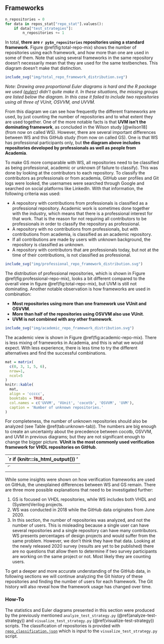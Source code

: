 ## Frameworks

```python
n_repositories = 0
for data in repos_stat["repo_stat"].values():
    if data["test_strategies"]:
        n_repositories += 1
```
In total, **there are `r py$n_repositories` repositories using a standard framework**. Figure \@ref(fig:total-repo-mix) shows the number of repositories using each framework, and how more than one are used in some of them. Note that using several frameworks in the same repository doesn't necessarily mean that they are used for the same testbenches. This diagram doesn't make that distinction.

```r
include_svg("img/total_repo_framework_distribution.svg")
```

*Note: Drawing area proportional Euler diagrams is hard and the R package we used ([eulerr](https://cran.r-project.org/web/packages/eulerr/)) didn't quite make it. In these situations, the missing groups are listed below the diagram. In this case it failed to include two repositories using all three of VUnit, OSVVM, and UVVM.*

From this diagram we can see how frequently the different frameworks are used, by just counting the number of repositories and to what extent they are used together. One of the more notable facts is that **UVM isn't the dominating framework**, as concluded in the Wilson study [@wilson18] (from now on called WS). However, there are several important differences between WS and this GitHub study (from now on called GS). One is that WS has professional participants only, but **the diagram above includes repositories developed by professionals as well as people from Academia**.

To make GS more comparable with WS, all repositories need to be classified as being professional, academic or unknown (if failure to classify). This was done by looking at the contributors to each repository. To classify the contributors as professionals or from academia, GitHub user profiles and Git logs were looked, the usernames were searched through Google and searched on social platforms like LinkedIn. With that information, the following criteria was used:

* A repository with contributions from professionals is classified as a professional repository. Academic work is sometimes done together with the industry, which means that there is a professional interest for that work. That is the reason for not requiring all contributors to be professionals in order to classify the repository as professional.
* A repository with no contributions from professionals, but with contributions from academia, is classified as an academic repository.
* If all contributions are made by users with unknown background, the repository is classified as unknown.
* A repository with contributors that are professionals today, but not at the time of their contributions, is not classified as professional.

```r
include_svg("img/professional_repo_framework_distribution.svg")
```

The distribution of professional repositories, which is shown in Figure \@ref(fig:professional-repo-mix), looks a bit different compared to the overall view in figure \@ref(fig:total-repo-mix), but UVM is still not dominating. Another notable observation is how frameworks are used in combination:

* **Most repositories using more than one framework use VUnit and OSVVM**.
* **More than half of the repositories using OSVVM also use VUnit**.
* **UVM is not combined with any other framework**.

```r
include_svg("img/academic_repo_framework_distribution.svg")
```

The academic view is shown in Figure \@ref(fig:academic-repo-mix). There is less mixing of frameworks in Academia, and this is what we would expect. With less experience, there is less time to try the different alternatives and find the successful combinations.

```r
mat = matrix(
  c(0, 3, 1, 5, 6),
  nrow=1,
  ncol=5
)
knitr::kable(
  mat,
  align = 'ccccc',
  booktabs = TRUE,
  col.names = c('UVVM', 'VUnit', 'cocotb', 'OSVVM', 'UVM'),
  caption = 'Number of unknown repositories.'
)
```

For completeness, the number of unknown repositories should also be analyzed (see Table \@ref(tab:unknown-tab)). The numbers are big enough to create an uncertainty about the precedence between cocotb, OSVVM, and UVM in previous diagrams; but they are not significant enough to change the bigger picture. **VUnit is the most commonly used verification framework for VHDL repositories on GitHub**.

`r if (knitr:::is_html_output()) '
---
'`

While some insights were shown on how verification frameworks are used on GitHub, the unexplained differences between WS and GS remain. There are three more possible explanations that need to be investigated further:

1. GS is focused on VHDL repositories, while WS includes both VHDL and (System)Verilog projects.
2. WS was conducted in 2018 while the GitHub data originates from June 2020.
3. In this section, the number of repositories was analyzed, and not the number of users. This is misleading because a single user can have several repositories and a single repository can have many contributors. WS presents percentages of design projects and would suffer from the same problem. However, we don't think they have that data. Looking at the newly released 2020 survey (results are yet to be published) there are no questions that allow them to determine if two survey participants are working on the same project or not. Most likely they are counting users.

To get a deeper and more accurate understanding of the GitHub data, in following sections we will continue analyzing the Git history of these repositories and finding the number of users for each framework. The Git history will also reveal how the framework usage has changed over time.

### How-To

The statistics and Euler diagrams presented in this section were produced by the previously mentioned `analyze_test_strategy.py` (\@ref(analyze-test-strategy)) and `visualize_test_strategy.py` (\@ref(visualize-test-strategy)) scripts. The classification of repositories is provided with [`repo_classification.json`](https://(ref:repoTree)/repo_classification.json) which is input to the `visualize_test_strategy.py` script.
